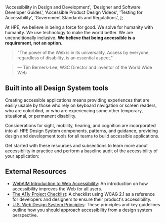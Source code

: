 
  'Accessibility in Design and Development',
  'Designer and Software Developer Guides',
  'Accessible Product Design Videos',
  'Testing for Accessibility',
  'Government Standards and Regulations',
];


At HPE, we believe in being a force for good. We solve for humanity with humanity.
We use technology to make the world better. We are unconditionally inclusive.
**We believe that being accessible is a requirement, not an option**.

<blockquote>
  "The power of the Web is in its universality. Access by everyone, regardless
  of disability, is an essential aspect."
</blockquote>

<blockquote fill size="large">
  &mdash; Tim Berners-Lee, W3C Director and inventor of the World Wide Web
</blockquote>

## Built into all Design System tools

Creating accessible applications means providing experiences that are easily
usable by those who rely on keyboard navigation or screen readers, who are
colorblind, or who are experiencing some other temporary, situational, or
permanent disability.

Considerations for sight, mobility, hearing, and cognition are incorporated
into all HPE Design System components, patterns, and guidance, providing
design and development tools for all teams to build accessible applications.

Get started with these resources and subsections to learn more about accessibility
in practice and perform a baseline audit of the accessibility of your application:

<CardGrid cards={accessibilityCards} />

## External Resources

- [WebAIM Introduction to Web Accessibility](https://webaim.org/intro/): An introduction on how accessibility improves the Web for all users.
- [The A11y Project Checklist](https://www.a11yproject.com/checklist/): A checklist using WCAG 2.1 as a reference for developers and designers to ensure their product's accessibility.
- [U.S. Web Design System Principles](https://designsystem.digital.gov/design-principles/#embrace-accessibility): These principles and key guidelines outline how you should approach accessibility from a design system perspective.

